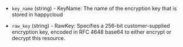 <!-- Code generated from the comments of the CustomerEncryptionKey struct in builder/happycloud/config.go; DO NOT EDIT MANUALLY -->

- `key_name` (string) - KeyName: The name of the encryption key that is stored in happycloud

- `raw_key` (string) - RawKey: Specifies a 256-bit customer-supplied encryption key, encoded in
  RFC 4648 base64 to either encrypt or decrypt this resource.
